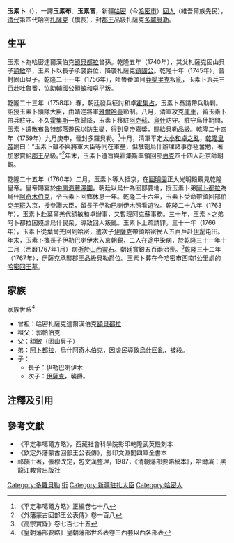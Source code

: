 {{明清人物信息框
| 姓名 = 玉素卜
| 原名 =
| 圖片名稱= A Victory Banquet Given by the Emperor for the Distinguished Officers and Soldiers.jpg
| 圖片大小 = 300px
| 圖片說明 = 玉素卜、[[霍集斯|霍集斯]]等王公伯克在[[中南海|中南海]]豐澤園接受[[乾隆皇帝|乾隆皇帝]]賜宴
| 最高職務 = 哈密[[扎薩克|札薩克]]
| 屆數 = 
| 國家 = 大清國
| 前任 = 額敏（父）
| 繼任 = 伊薩克（次子）
| 爵位 = [[哈密札薩克和碩親王|郡王品級扎薩克多羅貝勒]]
| 籍貫 = 甘肅省[[哈密廳|哈密廳]]
| 族裔 = [[維吾爾族|維吾爾族]]
| 旗籍 = 
| 諡號 = 
| 出生日期 = 
| 出生地點 = 
| 逝世日期 = [[乾隆|乾隆]]三十一年十二月（1767年1月）
| 逝世地點 = 山西省[[靈石縣|靈石縣]]
| 墓葬 = [[哈密回王墓|哈密回王墓]]
| 出身 = 
| 經歷 = 哈密回部札薩克（1740年—1767年）<br />領隊大臣（1758年）<br />參讚大臣（1761年）<br />在葉爾羌辦事、暫理阿克蘇務（1763年—1766年）
}}
'''玉素卜'''（{{bd|？||1767年|1月}}），一譯'''玉素布'''、'''玉素富'''，新疆[[哈密|哈密]]（今[[哈密市|哈密市]]）[[回部|回人]]（維吾爾族先民），[[清代|清代]]第四代哈密[[札薩克|札薩克]]（旗長），封[[多罗郡王|郡王]]品級扎薩克[[多羅貝勒|多羅貝勒]]。

==生平==
玉素卜為哈密達爾漢伯克[[額貝都拉|額貝都拉]]曾孫。乾隆五年（1740年），其父札薩克固山貝子[[額敏_(哈密貝子)|額敏]]卒，玉素卜以長子承襲爵位，降襲札薩克[[鎮國公|鎮國公]]。乾隆十年（1745年），晉封固山貝子。乾隆二十一年（1756年），吐魯番頭目[[莽噶里克|莽噶里克]]叛亂，玉素卜派兵三百赴吐魯番，協助輔國公[[額敏和卓|額敏和卓]]平叛。

乾隆二十三年（1758年）春，朝廷發兵征討和卓[[霍集占|霍集占]]，玉素卜奏請帶兵助剿。詔授玉素卜領隊大臣，由靖逆將軍[[雅爾哈善|雅爾哈善]]節制。八月，清軍攻克[[庫車|庫車]]，留玉素卜帶兵駐守。不久[[霍集斯|霍集斯]]一族歸降，玉素卜移駐[[阿克蘇|阿克蘇]]、[[烏什|烏什]]防守。駐守烏什期間，玉素卜遣散[[布魯特|布魯特]]部落遊民以防生變，得到皇帝嘉獎，賜給貝勒品級。乾隆二十四年（1759年）九月庚申，晉封多羅貝勒。<ref>《平定準噶爾方略》正編卷七十八</ref>十月，清軍平定[[大小和卓之亂|大小和卓之亂]]，[[乾隆皇帝|乾隆皇帝]]諭曰：“玉素卜雖不與將軍大臣等同在軍壘，但駐劄烏什辦理諸事亦極奮勉，著加恩賞給[[郡王|郡王]]品級。”<ref>《外藩蒙古回部王公表傳》卷一百八</ref>年末，玉素卜遵旨與霍集斯率領回部[[伯克_(官職)|伯克]]四十四人赴京師朝覲。

乾隆二十五年（1760年）二月，玉素卜等人抵京，在[[圓明園|圓明園]]正大光明殿覲見乾隆皇帝。皇帝賜宴於[[中南海|中南海]][[豐澤園|豐澤園]]。朝廷以烏什為回部要地，授玉素卜弟[[阿卜都拉|阿卜都拉]]為烏什[[阿奇木伯克|阿奇木伯克]]，令玉素卜回鄉休息一年。乾隆二十六年，玉素卜受命帶領回部伯克[[年班|年班]]入京，授參讚大臣，留長子伊勒巴喇伊木照看遊牧。乾隆二十八年（1763年），玉素卜赴葉爾羌代額敏和卓辦事，又暫理阿克蘇事務。三十年，玉素卜之弟阿卜都拉因殘虐烏什民衆，導致回人叛亂。玉素卜上疏請罪。三十一年（1766年），玉素卜從葉爾羌回到哈密，遣次子[[伊薩克_(哈密貝勒)|伊薩克]]帶領哈密民人五百戶赴[[伊犁|伊犁]]屯田。年末，玉素卜攜長子伊勒巴喇伊木入京朝覲，二人在途中染病，於乾隆三十一年十二月（西曆1767年1月）病逝於[[山西|山西]][[靈石|靈石]]。朝廷賞銀五百兩治喪。<ref>《高宗實錄》卷七百七十五</ref>乾隆三十二年（1767年），伊薩克承襲郡王品級貝勒爵位。玉素卜葬在今哈密市西南1公里處的[[哈密回王墓|哈密回王墓]]。
== 家族==

家族世系<ref>《皇朝藩部要略》皇朝藩部世系表卷三西套以西各部表</ref>
*曾祖：哈密扎薩克達爾漢伯克[[額貝都拉|額貝都拉]]
*祖父：郭帕伯克
*父：額敏（固山貝子）
*弟：[[阿卜都拉|阿卜都拉]]，烏什阿奇木伯克，因虐民導致[[烏什回亂|烏什回亂]]，被殺。
*子：
**長子：伊勒巴喇伊木
**次子：[[伊薩克_(哈密貝勒)|伊薩克]]，襲爵。

==注釋及引用==
{{reflist}}
==參考文獻==
*《平定準噶爾方略》，西藏社會科學院影印乾隆武英殿刻本
*《欽定外藩蒙古回部王公表傳》，影印文淵閣四庫全書本
*祁韻士著，張穆改定，包文漢整理，1987，《清朝藩部要略稿本》，哈爾濱：黑龍江教育出版社

{{start box}}
{{s-before|額敏}}
{{s-title|[[哈密札薩克和碩親王|哈密回部札薩克]]|1740年—1767年}}
{{s-after|[[伊薩克_(哈密貝勒)|伊薩克]]}}
{{end box}}

[[Category:多羅貝勒|Category:多羅貝勒]]
[[Category:回部郡王|衔]]
[[Category:新疆驻扎大臣|Category:新疆驻扎大臣]]
[[Category:哈密人|Category:哈密人]]